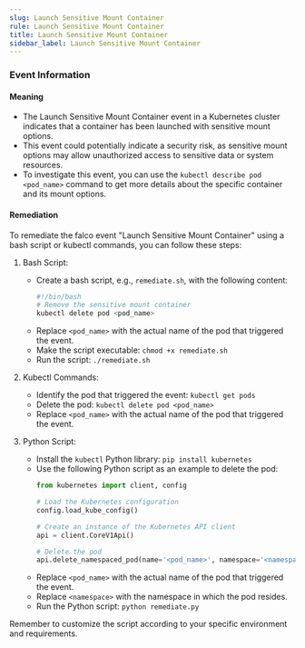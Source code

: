 ```yaml
--- 
slug: Launch Sensitive Mount Container
rule: Launch Sensitive Mount Container
title: Launch Sensitive Mount Container
sidebar_label: Launch Sensitive Mount Container
---
```

                   

### Event Information

#### Meaning

- The Launch Sensitive Mount Container event in a Kubernetes cluster indicates that a container has been launched with sensitive mount options.
- This event could potentially indicate a security risk, as sensitive mount options may allow unauthorized access to sensitive data or system resources.
- To investigate this event, you can use the `kubectl describe pod <pod_name>` command to get more details about the specific container and its mount options.

#### Remediation

To remediate the falco event "Launch Sensitive Mount Container" using a bash script or kubectl commands, you can follow these steps:

1. Bash Script:
   - Create a bash script, e.g., `remediate.sh`, with the following content:
     ```bash
     #!/bin/bash
     # Remove the sensitive mount container
     kubectl delete pod <pod_name>
     ```
   - Replace `<pod_name>` with the actual name of the pod that triggered the event.
   - Make the script executable: `chmod +x remediate.sh`
   - Run the script: `./remediate.sh`

2. Kubectl Commands:
   - Identify the pod that triggered the event: `kubectl get pods`
   - Delete the pod: `kubectl delete pod <pod_name>`
   - Replace `<pod_name>` with the actual name of the pod that triggered the event.

3. Python Script:
   - Install the `kubectl` Python library: `pip install kubernetes`
   - Use the following Python script as an example to delete the pod:
     ```python
     from kubernetes import client, config

     # Load the Kubernetes configuration
     config.load_kube_config()

     # Create an instance of the Kubernetes API client
     api = client.CoreV1Api()

     # Delete the pod
     api.delete_namespaced_pod(name='<pod_name>', namespace='<namespace>')
     ```
   - Replace `<pod_name>` with the actual name of the pod that triggered the event.
   - Replace `<namespace>` with the namespace in which the pod resides.
   - Run the Python script: `python remediate.py`

Remember to customize the script according to your specific environment and requirements.

 